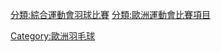 {{NoteTA|G1=Sports}}
[[分類:綜合運動會羽球比賽|分類:綜合運動會羽球比賽]]
[[分類:歐洲運動會比賽項目|分類:歐洲運動會比賽項目]]
[[Category:歐洲羽毛球|Category:歐洲羽毛球]]